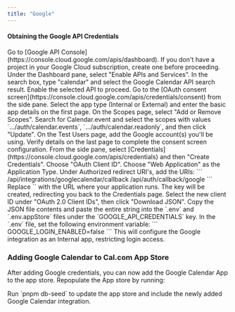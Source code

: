 ```yaml
---
title: "Google"
---
```

#### Obtaining the Google API Credentials

<Steps>
    <Step title="Open Google API Console">
        Go to [Google API Console](https://console.cloud.google.com/apis/dashboard). If you don't have a project in your Google Cloud subscription, create one before proceeding. Under the Dashboard pane, select "Enable APIs and Services".
    </Step>
    <Step title="Search for the Google Calendar API">
        In the search box, type "calendar" and select the Google Calendar API search result.
    </Step>
    <Step title="Enable the Google Calendar API">
        Enable the selected API to proceed.
    </Step>
    <Step title="Configure the OAuth Consent Screen">
        Go to the [OAuth consent screen](https://console.cloud.google.com/apis/credentials/consent) from the side pane. Select the app type (Internal or External) and enter the basic app details on the first page.
    </Step>
    <Step title="Add Calendar Scopes">
        On the Scopes page, select "Add or Remove Scopes". Search for Calendar.event and select the scopes with values `.../auth/calendar.events`, `.../auth/calendar.readonly`, and then click "Update".
    </Step>
    <Step title="Add Test Users">
        On the Test Users page, add the Google account(s) you'll be using. Verify details on the last page to complete the consent screen configuration.
    </Step>
    <Step title="Create OAuth Credentials">
        From the side pane, select [Credentials](https://console.cloud.google.com/apis/credentials) and then "Create Credentials". Choose "OAuth Client ID".
    </Step>
    <Step title="Select Web Application as the Application Type">
        Choose "Web Application" as the Application Type.
    </Step>
    <Step title="Add Authorized Redirect URIs">
        Under Authorized redirect URI's, add the URIs:
        ```
        <Cal.com URL>/api/integrations/googlecalendar/callback
        <Cal.com URL>/api/auth/callback/google
        ```
        Replace `<Cal.com URL>` with the URL where your application runs.
    </Step>
    <Step title="Download the OAuth Client ID JSON">
        The key will be created, redirecting you back to the Credentials page. Select the new client ID under "OAuth 2.0 Client IDs", then click "Download JSON". Copy the JSON file contents and paste the entire string into the `.env` and `.env.appStore` files under the `GOOGLE_API_CREDENTIALS` key.
    </Step>
    <Step title="Set the Google Integration as Internal">
        In the `.env` file, set the following environment variable:
        ```
        GOOGLE_LOGIN_ENABLED=false
        ```
        This will configure the Google integration as an Internal app, restricting login access.
    </Step>
</Steps>

### **Adding Google Calendar to Cal.com App Store**

After adding Google credentials, you can now add the Google Calendar App to the app store. Repopulate the App store by running:

<Step title="Repopulate App Store">
    Run `pnpm db-seed` to update the app store and include the newly added Google Calendar integration.
</Step>
